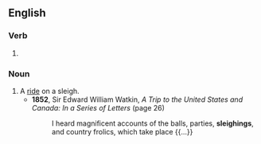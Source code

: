 ==English==

===Verb===
{{head|en|present participle}}

# {{present participle of|sleigh|lang=en|nocat=1}}

===Noun===
{{en-noun}}

# A [[ride]] on a sleigh.
#* '''1852''', Sir Edward William Watkin, ''A Trip to the United States and Canada: In a Series of Letters'' (page 26)
#*: I heard magnificent accounts of the balls, parties, '''sleighings''', and country frolics, which take place {{...}}